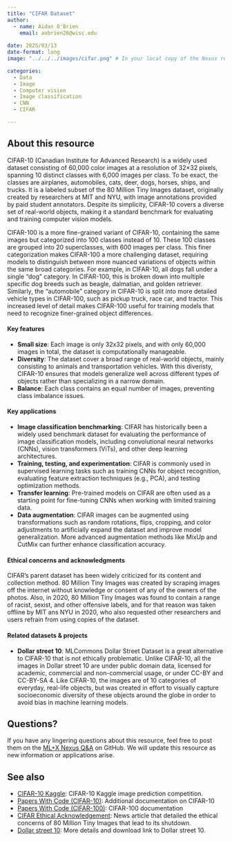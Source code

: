 ```yaml
---
title: "CIFAR Dataset"
author: 
  - name: Aidan O'Brien
    email: aobrien26@wisc.edu
    
date: 2025/03/13
date-format: long
image: "../../../images/cifar.png" # In your local copy of the Nexus repository, add a representative image for this resource to the images folder. Both PNGs and JPGs are acceptable formats. Adjust the filename here from "vincent-van-zalinge-mDohQISBnCk-unsplash.jpg" to the name of your image.

categories: 
  - Data 
  - Image
  - Computer vision
  - Image classification
  - CNN
  - CIFAR

---
```


## About this resource
CIFAR-10 (Canadian Institute for Advanced Research) is a widely used dataset consisting of 60,000 color images at a resolution of 32×32 pixels, spanning 10 distinct classes with 6,000 images per class. To be exact, the classes are airplanes, automobiles, cats, deer, dogs, horses, ships, and trucks. It is a labeled subset of the 80 Million Tiny Images dataset, originally created by researchers at MIT and NYU, with image annotations provided by paid student annotators. Despite its simplicity, CIFAR-10 covers a diverse set of real-world objects, making it a standard benchmark for evaluating and training computer vision models.

CIFAR-100 is a more fine-grained variant of CIFAR-10, containing the same images but categorized into 100 classes instead of 10. These 100 classes are grouped into 20 superclasses, with 600 images per class. This finer categorization makes CIFAR-100 a more challenging dataset, requiring models to distinguish between more nuanced variations of objects within the same broad categories. For example, in CIFAR-10, all dogs fall under a single "dog" category. In CIFAR-100, this is broken down into multiple specific dog breeds such as beagle, dalmatian, and golden retriever. Similarly, the "automobile" category in CIFAR-10 is split into more detailed vehicle types in CIFAR-100, such as pickup truck, race car, and tractor. This increased level of detail makes CIFAR-100 useful for training models that need to recognize finer-grained object differences.

#### Key features
- **Small size**: Each image is only 32x32 pixels, and with only 60,000 images in total, the dataset is computationally manageable.
- **Diversity**: The dataset cover a broad range of real-world objects, mainly consisting to animals and transportation vehicles.  With this diveristy, CIFAR-10 ensures that models generalize well across different types of objects rather than specializing in a narrow domain.
- **Balance**: Each class contains an equal number of images, preventing class imbalance issues.

#### Key applications 
- **Image classification benchmarking**: CIFAR has historically been a widely used benchmark dataset for evaluating the performance of image classification models, including convolutional neural networks (CNNs), vision transformers (ViTs), and other deep learning architectures. 
- **Training, testing, and experimentation**: CIFAR is commonly used in supervised learning tasks such as training CNNs for object recognition, evaluating feature extraction techniques (e.g., PCA), and testing optimization methods.  
- **Transfer learning**: Pre-trained models on CIFAR are often used as a starting point for fine-tuning CNNs when working with limited training data.  
- **Data augmentation**: CIFAR images can be augmented using transformations such as random rotations, flips, cropping, and color adjustments to artificially expand the dataset and improve model generalization. More advanced augmentation methods like MixUp and CutMix can further enhance classification accuracy.  

#### Ethical concerns and acknowledgments
CIFAR's parent dataset has been widely criticized for its content and collection method. 80 Million Tiny Images was created by scraping images off the internet without knowledge or consent of any of the owners of the photos. Also, in 2020, 80 Million Tiny Images was found to contain a range of racist, sexist, and other offensive labels, and for that reason was taken offline by MIT ans NYU in 2020, who also requested other researchers and users refrain from using copies of the dataset.

#### Related datasets & projects
- **Dollar street 10**: MLCommons Dollar Street Dataset is a great alternative to CIFAR-10 that is not ethically problematic. Unlike CIFAR-10, all the images in Dollar street 10 are under public domain data, licensed for academic, commercial and non-commercial usage, or under CC-BY and CC-BY-SA 4. Like CIFAR-10, the images are of 10 categories of everyday, real-life objects, but was created in effort to visually capture socioeconomic diversity of these objects around the globe in order to avoid bias in machine learning models.

## Questions?
If you have any lingering questions about this resource, feel free to post them on the [ML+X Nexus Q&A](https://github.com/UW-Madison-DataScience/ML-X-Nexus/discussions/categories/q-a) on GitHub. We will update this resource as new information or applications arise.

## See also
<!-- MARKDOWN COMMENT: Please Check the existing resources on Nexus to see if any other related resources (e.g., related books/videos, blog posts commenting on the resource, alternative approaches/frameworks, etc.) should be linked below. You may also link to resources which aren't currently on the Nexus platform, if applicable. However, if you're feeling ambitious, you may wish to post those to Nexus as well!  -->
- [CIFAR-10 Kaggle](https://www.kaggle.com/c/cifar-10/): CIFAR-10 Kaggle image prediction competition.
- [Papers With Code (CIFAR-10)](https://paperswithcode.com/dataset/cifar-10): Additional documentation on CIFAR-10
- [Papers With Code (CIFAR-100)](https://paperswithcode.com/dataset/cifar-100): CIFAR-100 documentation
- [CIFAR Ethical Acknowledgement](https://venturebeat.com/ai/mit-takes-down-80-million-tiny-images-data-set-due-to-racist-and-offensive-content/): News article that detailed the ethical concerns of 80 Million Tiny Images that lead to its shutdown.
- [Dollar street 10](https://zenodo.org/records/10970014): More details and download link to Dollar street 10.
